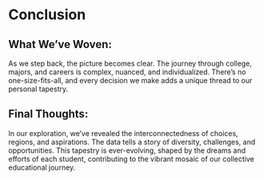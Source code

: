 # Conclusion

## What We've Woven:

As we step back, the picture becomes clear. The journey through college, majors, and careers is complex, nuanced, and individualized. There's no one-size-fits-all, and every decision we make adds a unique thread to our personal tapestry.

## Final Thoughts:

In our exploration, we've revealed the interconnectedness of choices, regions, and aspirations. The data tells a story of diversity, challenges, and opportunities. This tapestry is ever-evolving, shaped by the dreams and efforts of each student, contributing to the vibrant mosaic of our collective educational journey.
